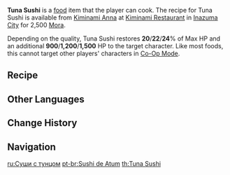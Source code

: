 {{Food Infobox
|id              = 108250
|image           = Item Tuna Sushi.png
|description     = A traditional dish made with one's bare hands.
|desc_suspicious = The color of the fish slices looks a little weird, and it's hard to tell if the problem here is the sour rice or the rank fish.
|desc_basic      = The soft and lightly-vinegared rice is matched with the fresh fish. Locals consider this a slightly luxurious treat.
|desc_delicious  = The delicate fat lines the fish slices like hoarfrost falling on a road, and the balance of fat and lean is perfect. The make of this dish is not fancy in the slightest, but has imparted both the profundity of field and sea to the tasting tongue.
|type            = Recovery Dishes
|effectType      = Healing
|effect          = Restores (var1)% of Max HP and an additional (var2) HP to the selected character.
|eff_att1        = HP Restore
|eff_att2        = HP Restore Percent
|eff_att3        = HP Restore Fixed
|eff_suspicious1 = 20
|eff_basic1      = 22
|eff_delicious1  = 24
|rarity          = 2
|eff_suspicious2 = 900
|eff_basic2      = 1,200
|eff_delicious2  = 1,500
|region          = Inazuma
|recipe          = Sold by [[Kiminami Restaurant]]
}}
'''Tuna Sushi''' is a [[food]] item that the player can cook. The recipe for Tuna Sushi is available from [[Kiminami Anna]] at [[Kiminami Restaurant]] in [[Inazuma City]] for 2,500 [[Mora]].

Depending on the quality, Tuna Sushi restores '''20'''/'''22'''/'''24'''% of Max HP and an additional '''900'''/'''1,200'''/'''1,500''' HP to the target character. Like most foods, this cannot target other players' characters in [[Co-Op Mode]].

==Recipe==
{{Recipe|Fish=3|Rice=3|sort=Fish,Rice|type=Cooking}}

==Other Languages==
{{Other Languages
|en      = Tuna Sushi
|zhs     = 金枪鱼寿司
|zhs_rm  = Jīnqiāngyú Shòusī
|zht     = 金槍魚壽司
|zht_rm  = Jīnqiāngyú Shòusī
|zh_tl   = Tuna Sushi
|ja      = マグロの握り寿司
|ja_rm   = Maguro no Nigirizushi
|ja_tl   = Tuna Nigirizushi
|ko      = 참치 초밥
|ko_rm   = Chamchi Chobap
|ko_tl   = Tuna Sushi
|es      = Sushi de atún
|es_tl   = Tuna Sushi
|fr      = Sushi au thon
|fr_tl   = Tuna Sushi
|ru      = Суши с тунцом
|ru_tl   = Sushi with Tuna
|th      = Tuna Sushi
|vi      = Sushi Cá Ngừ
|vi_tl   = Tuna Sushi
|de      = Thunfisch-Sushi
|de_tl   = Tuna Sushi
|id      = Tuna Sushi
|pt      = Sushi de Atum
|pt_tl   = Tuna Sushi
|ja_note = にぎり寿司 (''nigirizushi'', sometimes incorrectly written as ''nigiri sushi'') is the hand-formed sushi with a topping of seafood.
}}

==Change History==
{{Change History|2.0}}

==Navigation==
{{Food Navbox}}

[[ru:Суши с тунцом]]
[[pt-br:Sushi de Atum]]
[[th:Tuna Sushi]]